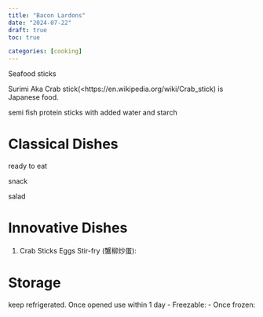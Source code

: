 ```yaml
---
title: "Bacon Lardons"
date: "2024-07-22"
draft: true
toc: true

categories: [cooking]
---
```


Seafood sticks


Surimi Aka Crab stick(<https://en.wikipedia.org/wiki/Crab_stick) is Japanese food.

  semi fish protein sticks with added water and starch

# Classical Dishes

ready to eat

snack

salad


# Innovative Dishes

1. Crab Sticks Eggs Stir-fry (蟹柳炒蛋):






# Storage


keep refrigerated.
Once opened use within 1 day
- Freezable:
- Once frozen:
